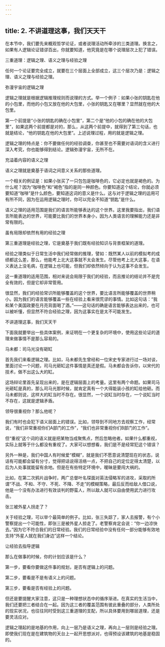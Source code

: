 ```yaml
---
---
---
```

title: 2. 不讲道理这事，我们天天干
---




在本节中，我们要先来概观哲学论证，或者说理活动所牵涉的三类道理。换言之，如果有人逻辑论证错谬百出，你就要知道，他究竟是在哪个说理层次上犯了错误。





三重道理：逻辑之理、语义之理与经验之理


任何一个论证要完全成立，就要在三个层面上全部成立，这三个层次乃是：逻辑之理、语义之理与经验之理。


弥漫宇宙的逻辑之理

逻辑之理就是根据逻辑推理规则而说理的方式。举一个例子：如果小张的钥匙在他的小包里，而他的小包又放在他的大包里，小张的钥匙又在哪里？显然就在他的大包里。

第一个前提是“小张的钥匙的确在小包里”，第二个是“他的小包的确在他的大包里”，如果这两个前提都是对的，那么，从这两个前提中，就得到了第三句话，也就是结论，“他的钥匙在他的大包里”。上述说理过程，用的就是逻辑之理。

逻辑之理的特点是：你不要做任何的经验调查，你甚至也不需要对语词的含义进行深入考究，你也能够得到结论。逻辑弥漫宇宙，无所不在。


充溢着内容的语义之理

语义之理就是奠基于语词之间意义关系的那些道理。

一个相关的例证是：如果小张买了一只包包是咖啡色的，它必定也就是褐色的。为什么呢？因为“咖啡色”和“褐色”指的是同一种颜色。你要知道这个结论，你就必须要知道“咖啡”是什么颜色，要知道这词的意义是什么。这与对于逻辑之理的运用可有所不同，因为在运用逻辑之理时，你可以完全不知道“钥匙”是什么。

语义之理的适用范围是我们的语言所能够表达的这个世界。这里我要指出，我们语言所能表达的世界，可能要比我们的世界本身小，因为人类语言的理解能力还是非常有限的。


虽有局限却依然有用的经验之理

第三重道理是经验之理，它是奠基于我们既有经验知识与背景框架的道理。

经验之理类似于日常生活中我们经常做的推理，譬如：既然某人以前的模拟考的成绩都这么差，那么，他能考上北大这事就不太会发生。尽管他考上北大这事，在语义表达上没毛病，在逻辑上也可能，但我们却依然倾向于认为这事不会发生。

这一重道理的适用范围，相对来说会局限于我们的经验，而且推论的结论并不是完全有效的，但是它却非常管用。

很显然，我们的经验常识所能够覆盖的这个世界，要比语言所能够覆盖的世界稍小。因为我们的语言能够覆盖一些在经验上看来很荒谬的事情。比如这句话：“我和某个美国政要在月亮背面喝了酒。”——这句话的确是语言能够表达出来的，也可以被听懂，但显然不符合经验之理，因为这事实在是太不可能发生。





不讲道理这事，我们天天干


下面我就要举出一些具体案例，来证明在一个更复杂的环境中，使用这些论证的道理来做事情不是那么容易的。


马未都：司马光没有砸缸

首先我们来看逻辑之理。比如，马未都先生曾经和一位宋史专家进行过一场对谈，里面讨论一个问题，司马光砸缸这件事情是真还是假。马未都会告诉你，以宋代的技术，做不出这么大的缸。

这场辩论里首先呈现出来的，是在逻辑层面上的考量。这里有两个命题。如果司马光砸缸是真的，那么司马光那时候，就肯定真有一个大得能装小孩的缸给他砸。而马未都则说，这样大的缸当时不存在。很显然，一个说缸当时存在，一个说缸当时不存在，这就是逻辑矛盾。


领导很重视你？那么他呢？

我们有时也会犯下语义层面上的错误。比如，领导到不同地方去视察工作，经常说，“我们非常重视你们A部门的工作”，“我们也非常重视你们B部门的工作”。

但“重视”这个词的语义就是把某物当成聚焦点，然后忽略他者。如果什么都重视，实际上就等于什么都没有重视了。大家可以想想看，我们是不是经常犯这个错误？

另外一种是，我们中国人有时候爱“模糊”，就是我们不愿意说清楚现在的状态，说话有可能都会留有分寸，觉得把话说得活络一点，不把自己的定位定得太清楚，以后为人处事就能留有余地。但是在有些特定环境中，暧昧是要闯大祸的。

比如，在第二次鸦片战争时，两广总督叶名琛面对英法侵略军的进攻，采取的所谓“不战、不和、不守、不死、不降、不走”的模糊策略，最后反而给敌人借口说，他是一个没有办法进行有效谈判的野蛮人，所以敌人就可以自由使用武力进行攻击。


张三被外星人拐走了？

关于经验之理，可以举个最简单的例子。比如，张三失踪了，家人去报警，有个小警察提出一个可能性，即张三是被外星人掠走了。老警察肯定会说：“你一边凉快去。”因为它不符合我们的日常经验。我们的日常经验中没有任何一部分能够有效地支持“外星人就在我们身边”这样一个结论。





让经验去指导逻辑


那么在做事的时候，你的计划应该是什么？

第一步，要看你要做这件事的规划，是否有逻辑上的问题。

第二步，要看是不是有语义上的问题。

第三步，要看是否有经验上的问题。

但还是要提醒大家注意，这只是一种理想状态中的循序渐进。在真实的生活当中，我们还要把三者结合在一起。因为这三者的覆盖范围有彼此重叠的部分，人类所处的现实状况，也往往同时受到这三重道理的支配，所以具体要用到哪层道理，还是要灵活应对。

逻辑之理起的是地基的作用，向上一层乃是语义之理，再向上一层则是经验之理。即使我们现在是在建筑物的天台上一起开思想派对，也得预设该建筑的地基是稳固的。